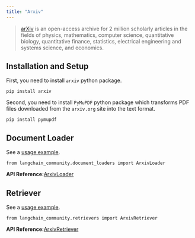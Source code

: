 ```yaml
---
title: "Arxiv"
---
```


> [arXiv](https://arxiv.org/) is an open-access archive for 2 million scholarly articles in the fields of physics, mathematics, computer science, quantitative biology, quantitative finance, statistics, electrical engineering and systems science, and economics.

## Installation and Setup

First, you need to install `arxiv` python package.

```
pip install arxiv
```

Second, you need to install `PyMuPDF` python package which transforms PDF files downloaded from the `arxiv.org` site into the text format.

```
pip install pymupdf
```

## Document Loader

See a [usage example](/src/oss/integrations/document_loaders/arxiv).

```
from langchain_community.document_loaders import ArxivLoader
```

**API Reference:**[ArxivLoader](https://python.langchain.com/api_reference/community/document_loaders/langchain_community.document_loaders.arxiv.ArxivLoader.html)

## Retriever

See a [usage example](/src/oss/integrations/retrievers/arxiv).

```
from langchain_community.retrievers import ArxivRetriever
```

**API Reference:**[ArxivRetriever](https://python.langchain.com/api_reference/community/retrievers/langchain_community.retrievers.arxiv.ArxivRetriever.html)
